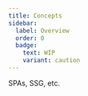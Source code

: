 ```yaml
---
title: Concepts
sidebar:
  label: Overview
  order: 0
  badge: 
    text: WIP
    variant: caution
---
```



<Stub>

SPAs, SSG, etc.

</Stub>


<CardGrid>
	<LinkCard title="Tauri Architecture" href="/concepts/architecture" />
	<LinkCard
		title="Inter-Process Communication (IPC)"
		href="/concepts/inter-process-communication"
	/>
	<LinkCard title="Security" href="/concepts/security" />
	<LinkCard title="Process Model" href="/concepts/process-model" />
	<LinkCard title="App Size" href="/concepts/size" />
	<LinkCard title="Rendering" href="/concepts/rendering" />
</CardGrid>
